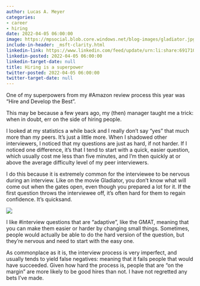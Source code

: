 ```yaml
---
author: Lucas A. Meyer
categories:
- career
- hiring
date: 2022-04-05 06:00:00
image: https://mpsocial.blob.core.windows.net/blog-images/gladiator.jpg
include-in-header: _msft-clarity.html
linkedin-link: https://www.linkedin.com/feed/update/urn:li:share:6917105322906005506
linkedin-posted: 2022-04-05 06:00:00
linkedin-target-date: null
title: Hiring is a superpower
twitter-posted: 2022-04-05 06:00:00
twitter-target-date: null
---
```

One of my superpowers from my #Amazon review process this year was "Hire and Develop the Best". 

This may be because a few years ago, my (then) manager taught me a trick: when in doubt, err on the side of hiring people. 

I looked at my statistics a while back and I really don't say "yes" that much more than my peers. It's just a little more. When I shadowed other interviewers, I noticed that my questions are just as hard, if not harder.  If I noticed one difference, it's that I tend to start with a quick, easier question, which usually cost me less than five minutes, and I'm then quickly at or above the average difficulty level of my peer interviewers. 

I do this because it is extremely common for the interviewee to be nervous during an interview. Like on the movie Gladiator, you don't know what will come out when the gates open, even though you prepared a lot for it. If the first question throws the interviewee off, it's often hard for them to regain confidence. It's quicksand.

![](/images/gladiator.jpg)

I like #interview questions that are "adaptive", like the GMAT, meaning that you can make them easier or harder by changing small things. Sometimes, people would actually be able to do the hard version of the question, but they're nervous and need to start with the easy one.

As commonplace as it is, the interview process is very imperfect, and usually tends to yield false negatives: meaning that it fails people that would have succeeded. Given how hard the process is, people that are "on the margin" are more likely to be good hires than not. I have not regretted any bets I've made.
